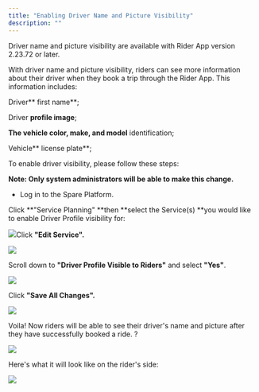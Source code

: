 ```yaml
---
title: "Enabling Driver Name and Picture Visibility"
description: ""
---
```


Driver name and picture visibility are available with Rider App version 2.23.72 or later.

With driver name and picture visibility, riders can see more information about their driver when they book a trip through the Rider App. This information includes:

Driver** first name**;

Driver **profile image**;

**The vehicle color, make, and model** identification;

Vehicle** license plate**;

To enable driver visibility, please follow these steps:

**Note: Only system administrators will be able to make this change.**

- Log in to the Spare Platform.

Click **"Service Planning" **then **select the Service(s) **you would like to enable Driver Profile visibility for:

![](https://spare-74fa64f80617.intercom-attachments-1.com/i/o/972667612/55f91c1aafc95cd87542a860/I9vG1QjHHcwNqgnZ3oAtE-mk5aYne2w7Jw.png?expires=1753820100&signature=3797b9029590e40416976d579d267fe635f331bb920e2151667cd0b3d910e9b5&req=fSclEM95m4BdFb4f3HP0gOg1yKnSJJb5S%2BpUPt1cOvQFrtzitYQP6F0vhgLv%0A664%3D%0A)Click **"Edit Service".**

![](https://spare-74fa64f80617.intercom-attachments-1.com/i/o/972667616/549c398a0d5b9541933dfad3/TSF-KlMQn0TfKYTTCUZ-8xVVYeGotWfoMQ.png?expires=1753820100&signature=15d14c37e3cb9eb3e48d65b8a56ac74d8815b8dd63c46f59a349b6279541d0c5&req=fSclEM95m4BZFb4f3HP0gKAGI4apgEr1OdIsXYNQ3YnEMI%2F7Pi%2BDvGOD77di%0AwV4%3D%0A)

Scroll down to **"Driver Profile Visible to Riders"** and select **"Yes"**.

![](https://spare-74fa64f80617.intercom-attachments-1.com/i/o/972667621/0b0270342f89dafca80b3f42/LaQ0G1yyEeaCASeGWwKagF0p5g57JUGW7Q.png?expires=1753820100&signature=3697d2a537db32a3cb43da269626dfe843253b7668604d20c377853deb695fb6&req=fSclEM95m4NeFb4f3HP0gH9d53nLCkEQrzp1E7BRLjQT6GVFhLrwul3LXFMI%0AGec%3D%0A)

Click **"Save All Changes".**

![](https://spare-74fa64f80617.intercom-attachments-1.com/i/o/972667628/08fdd40414d0c7d164c00dd3/NTKR-GIbqr15uVApRSpFiCqb_zrxzZqHhA.png?expires=1753820100&signature=536414a7b204d4daa4d072815751b5404ac126618b9287d41974297be00f2034&req=fSclEM95m4NXFb4f3HP0gKW8ZM8FobRWGZUeOqdaj5bdmGtE0uvaXw4PgQ5T%0AhFA%3D%0A)

Voila! Now riders will be able to see their driver's name and picture after they have successfully booked a ride. ?

![](https://spare-74fa64f80617.intercom-attachments-1.com/i/o/972667631/bc18adf74def444d7581f4b7/x3CwoxLRfc20bIxCevEgdvTAmG-MAwCAIA.png?expires=1753820100&signature=343c932a8116f1122678115a82a45671daae45329b58bd1c231651ddb0770878&req=fSclEM95m4JeFb4f3HP0gDIcZOCnl5KyLJuilZjdU2iosb3SihU9ojrnrtzG%0AGQM%3D%0A)

Here's what it will look like on the rider's side:

![](https://spare-74fa64f80617.intercom-attachments-1.com/i/o/972667634/82d2fa9b1c75da9b9714719c/ZJUk70Z6OUe2yPlevaUitcHAKdXMIRoYsA.jpeg?expires=1753820100&signature=5b5e94356808664a32015252cd47b2144fdba55afd1fac2b78ad62f31bcedf37&req=fSclEM95m4JbFb4f3HP0gOMhYIGM7jFAjcunJdV8ALizzDpc8SH2e8Zl54F7%0ARLw%3D%0A)

